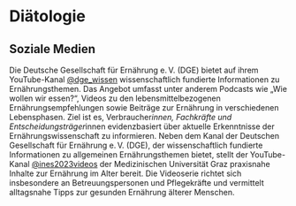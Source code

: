 # Diätologie

## Soziale Medien

Die Deutsche Gesellschaft für Ernährung e. V. (DGE) bietet auf ihrem YouTube-Kanal [@dge_wissen](https://www.youtube.com/@dge_wissen) wissenschaftlich fundierte Informationen zu Ernährungsthemen. Das Angebot umfasst unter anderem Podcasts wie „Wie wollen wir essen?“, Videos zu den lebensmittelbezogenen Ernährungsempfehlungen sowie Beiträge zur Ernährung in verschiedenen Lebensphasen. Ziel ist es, Verbraucher*innen, Fachkräfte und Entscheidungsträger*innen evidenzbasiert über aktuelle Erkenntnisse der Ernährungswissenschaft zu informieren. Neben dem Kanal der Deutschen Gesellschaft für Ernährung e. V. (DGE), der wissenschaftlich fundierte Informationen zu allgemeinen Ernährungsthemen bietet, stellt der YouTube-Kanal [@ines2023videos](https://www.youtube.com/@ines2023videos) der Medizinischen Universität Graz praxisnahe Inhalte zur Ernährung im Alter bereit. Die Videoserie richtet sich insbesondere an Betreuungspersonen und Pflegekräfte und vermittelt alltagsnahe Tipps zur gesunden Ernährung älterer Menschen.
